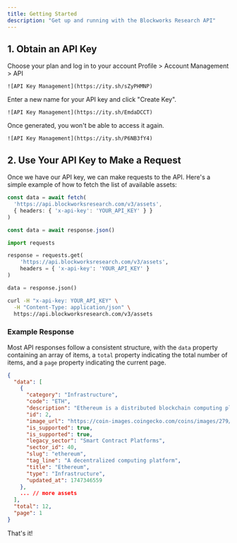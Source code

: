 ```yaml
---
title: Getting Started
description: "Get up and running with the Blockworks Research API"
---
```


## 1. Obtain an API Key

<Accordion title="Complete Walkthrough">
<Steps>
  <Step title="Sign Up for a Blockworks Research Account">
    <Card title="Log in to your account"
      icon="key"
      href="https://www.blockworksresearch.com/#pricing"
    >
      Choose your plan and log in to your account
    </Card>
  </Step>
  <Step title="Navigate to the API Key Management page">
    Profile > Account Management > API

    ![API Key Management](https://ity.sh/sZyPHMNP)
  </Step>
  <Step title="Create a New API Key">
    Enter a new name for your API key and click "Create Key".

    ![API Key Management](https://ity.sh/EmdaDCCT)
  </Step>
  <Step title="Save It Somewhere Safe">
    Once generated, you won't be able to access it again.

    ![API Key Management](https://ity.sh/P6NB3fY4)
  </Step>
</Steps>
</Accordion>

## 2. Use Your API Key to Make a Request

Once we have our API key, we can make requests to the API.  Here's a simple example of how to fetch the list of available assets:

<CodeGroup>

```typescript TypeScript
const data = await fetch(
  'https://api.blockworksresearch.com/v3/assets',
  { headers: { 'x-api-key': 'YOUR_API_KEY' } }
)

const data = await response.json()
```

```python Python
import requests

response = requests.get(
    'https://api.blockworksresearch.com/v3/assets',
    headers = { 'x-api-key': 'YOUR_API_KEY' }
)

data = response.json()
```

```bash cURL
curl -H "x-api-key: YOUR_API_KEY" \
  -H "Content-Type: application/json" \
  https://api.blockworksresearch.com/v3/assets
```

</CodeGroup>

### Example Response

Most API responses follow a consistent structure, with the `data` property containing an array of items,
a `total` property indicating the total number of items,
and a `page` property indicating the current page.

```json
{
  "data": [
    {
      "category": "Infrastructure",
      "code": "ETH",
      "description": "Ethereum is a distributed blockchain computing platform for smart...",
      "id": 2,
      "image_url": "https://coin-images.coingecko.com/coins/images/279/large/ethereum.png?1696501628",
      "is_supported": true,
      "is_supported": true,
      "legacy_sector": "Smart Contract Platforms",
      "sector_id": 40,
      "slug": "ethereum",
      "tag_line": "A decentralized computing platform",
      "title": "Ethereum",
      "type": "Infrastructure",
      "updated_at": 1747346559
    },
    ... // more assets
  ],
  "total": 12,
  "page": 1
}
```

That's it!
